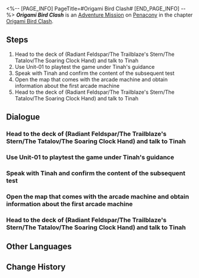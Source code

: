 <%-- [PAGE_INFO]
PageTitle=#Origami Bird Clash#
[END_PAGE_INFO] --%>
{{Stub|Dialogue.}}
{{Mission Infobox
|id            = 8023101
|title         = 
|image         = <!--Mission Origami Bird Clash.png-->
|type          = Adventure
|event_name    = 
|chapter       = Origami Bird Clash
|requirements  = [[Trailblaze Mission]] ''[[Stranger in a Strange Land]]'' completed
|summary       = <!--official mission summary from Fate's Atlas-->
|characters    = Silver Wolf; Trailblazer
|startLocation = [[Penacony]] - [[(Radiant Feldspar/The Trailblaze's Stern/The Tatalov/The Soaring Clock Hand)]]
|world         = Penacony
|area          = (Radiant Feldspar/The Trailblaze's Stern/The Tatalov/The Soaring Clock Hand)
|prev          = 
|next          = Origami Bird Clash: Collector's Edition
|rewards       = Stellar Jade*30; Traveler's Guide*4; Lost Crystal*4; Credit*60,000
}}
'''''Origami Bird Clash''''' is an [[Adventure Mission]] on [[Penacony]] in the chapter [[Origami Bird Clash]].

==Steps==
# Head to the deck of (Radiant Feldspar/The Trailblaze's Stern/The Tatalov/The Soaring Clock Hand) and talk to Tinah
# Use Unit-01 to playtest the game under Tinah's guidance
# Speak with Tinah and confirm the content of the subsequent test
# Open the map that comes with the arcade machine and obtain information about the first arcade machine
# Head to the deck of (Radiant Feldspar/The Trailblaze's Stern/The Tatalov/The Soaring Clock Hand) and talk to Tinah

<!--
==Gameplay Notes==

--><!--
==Trial Character==

-->
==Dialogue==
{{Stub Dialogue}}
===Head to the deck of (Radiant Feldspar/The Trailblaze's Stern/The Tatalov/The Soaring Clock Hand) and talk to Tinah===
{{Mission Description|type=adventure|location=(Radiant Feldspar/The Trailblaze's Stern/The Tatalov/The Soaring Clock Hand)|You have received an invitation from The Family &mdash; Tinah of the Iris Family invites you to test a match-3 puzzle battle game called "Origami Bird Clash."<br />It doesn't seem like a scam... So, go take a look? There's nothing to lose.}}
{{Dialogue Start}}
:{{tx}}
{{Dialogue End}}

===Use Unit-01 to playtest the game under Tinah's guidance===
{{Dialogue Start}}
:{{tx}}
{{Dialogue End}}

===Speak with Tinah and confirm the content of the subsequent test===
{{Dialogue Start}}
:{{tx}}
{{Dialogue End}}

===Open the map that comes with the arcade machine and obtain information about the first arcade machine===
{{Dialogue Start}}
:{{tx}}
{{Dialogue End}}

===Head to the deck of (Radiant Feldspar/The Trailblaze's Stern/The Tatalov/The Soaring Clock Hand) and talk to Tinah===
{{Dialogue Start}}
:{{tx}}
{{Dialogue End}}

==Other Languages==
{{Other Languages
|en   = Origami Bird Clash
|zhs  = 「折纸小鸟对对碰」
|zht  = 「摺紙小鳥對對碰」
|ja   = 「折り紙の小鳥マッチ」
|ko   = 「종이새 팡팡」
|es   = Choque de pajaritos de papel
|fr   = Rififruit chez les oiseaux en origami
|ru   = Бумажная дуэль
|th   = นกกระดาษตะลุมบอน
|vi   = Chim Giấy Đại Chiến
|de   = Origamivogel-Matching
|id   = Adu Jotos Burung Origami
|pt   = Choque de Pássaro de Origami
}}

==Change History==
{{Change History|2.3}}
